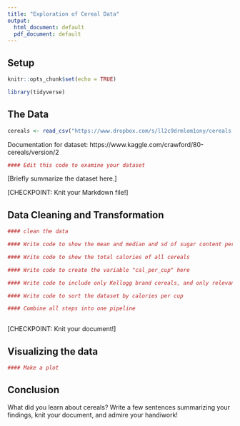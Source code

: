 ```yaml
---
title: "Exploration of Cereal Data"
output:
  html_document: default
  pdf_document: default
---
```

## Setup


```r
knitr::opts_chunk$set(echo = TRUE)
```

```r
library(tidyverse)
```


## The Data

```r
cereals <- read_csv("https://www.dropbox.com/s/ll2c9drmlom1ony/cereals.csv?dl=1")
```

Documentation for dataset: https://www.kaggle.com/crawford/80-cereals/version/2

```r
#### Edit this code to examine your dataset
```


[Briefly summarize the dataset here.]

[CHECKPOINT:  Knit your Markdown file!]

## Data Cleaning and Transformation

```r
#### clean the data

```


```r
#### Write code to show the mean and median and sd of sugar content per serving of all cereals


```

```r
#### Write code to show the total calories of all cereals

```


```r
#### Write code to create the variable "cal_per_cup" here

```

```r
#### Write code to include only Kellogg brand cereals, and only relevant columns

```


```r
#### Write code to sort the dataset by calories per cup


```

```r

#### Combine all steps into one pipeline
  
```



[CHECKPOINT: Knit your document!]

## Visualizing the data

```r
#### Make a plot
```



## Conclusion

What did you learn about cereals?  Write a few sentences summarizing your findings, knit your document, and admire your handiwork!
